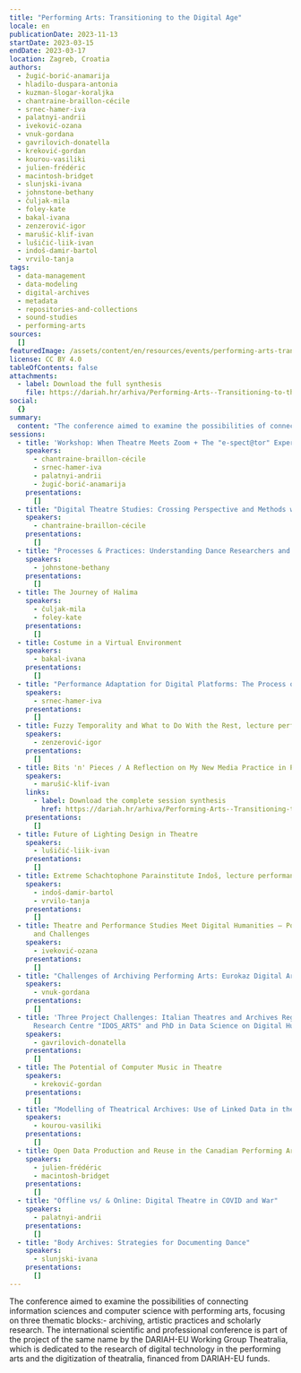 ```yaml
---
title: "Performing Arts: Transitioning to the Digital Age"
locale: en
publicationDate: 2023-11-13
startDate: 2023-03-15
endDate: 2023-03-17
location: Zagreb, Croatia
authors:
  - žugić-borić-anamarija
  - hladilo-duspara-antonia
  - kuzman-šlogar-koraljka
  - chantraine-braillon-cécile
  - srnec-hamer-iva
  - palatnyi-andrii
  - iveković-ozana
  - vnuk-gordana
  - gavrilovich-donatella
  - kreković-gordan
  - kourou-vasiliki
  - julien-frédéric
  - macintosh-bridget
  - slunjski-ivana
  - johnstone-bethany
  - čuljak-mila
  - foley-kate
  - bakal-ivana
  - zenzerović-igor
  - marušić-klif-ivan
  - lušičić-liik-ivan
  - indoš-damir-bartol
  - vrvilo-tanja
tags:
  - data-management
  - data-modeling
  - digital-archives
  - metadata
  - repositories-and-collections
  - sound-studies
  - performing-arts
sources:
  []
featuredImage: /assets/content/en/resources/events/performing-arts-transitioning-to-the-digital-age/image.png
license: CC BY 4.0
tableOfContents: false
attachments:
  - label: Download the full synthesis
    file: https://dariah.hr/arhiva/Performing-Arts--Transitioning-to-the-Digital-Age--Book-of-Abstracts.pdf
social:
  {}
summary:
  content: "The conference aimed to examine the possibilities of connecting information sciences and computer science with performing arts, focusing on three thematic blocks: archiving, artistic practices and scholarly research. The international scientific and professional conference is part of the project of the same name by the DARIAH-EU Working Group Theatralia, which is dedicated to the research of digital technology in the performing arts and the digitization of theatralia, financed from DARIAH-EU funds."
sessions:
  - title: 'Workshop: When Theatre Meets Zoom + The "e-spect@tor" Experience'
    speakers:
      - chantraine-braillon-cécile
      - srnec-hamer-iva
      - palatnyi-andrii
      - žugić-borić-anamarija
    presentations:
      []
  - title: "Digital Theatre Studies: Crossing Perspective and Methods with Cognitive Science"
    speakers:
      - chantraine-braillon-cécile
    presentations:
      []
  - title: "Processes & Practices: Understanding Dance Researchers and Dance Archivists to Develop Future Online Dance Archive Resources"
    speakers:
      - johnstone-bethany
    presentations:
      []
  - title: The Journey of Halima
    speakers:
      - čuljak-mila
      - foley-kate
    presentations:
      []
  - title: Costume in a Virtual Environment
    speakers:
      - bakal-ivana
    presentations:
      []
  - title: "Performance Adaptation for Digital Platforms: The Process of Adaptation and Learning"
    speakers:
      - srnec-hamer-iva
    presentations:
      []
  - title: Fuzzy Temporality and What to Do With the Rest, lecture performance
    speakers:
      - zenzerović-igor
    presentations:
      []
  - title: Bits 'n' Pieces / A Reflection on My New Media Practice in Performing Arts
    speakers:
      - marušić-klif-ivan
    links:
      - label: Download the complete session synthesis
        href: https://dariah.hr/arhiva/Performing-Arts--Transitioning-to-the-Digital-Age--Book-of-Abstracts.pdf
    presentations:
      []
  - title: Future of Lighting Design in Theatre
    speakers:
      - lušičić-liik-ivan
    presentations:
      []
  - title: Extreme Schachtophone Parainstitute Indoš, lecture performance
    speakers:
      - indoš-damir-bartol
      - vrvilo-tanja
    presentations:
      []
  - title: Theatre and Performance Studies Meet Digital Humanities – Possibilities
      and Challenges
    speakers:
      - iveković-ozana
    presentations:
      []
  - title: "Challenges of Archiving Performing Arts: Eurokaz Digital Archive"
    speakers:
      - vnuk-gordana
    presentations:
      []
  - title: 'Three Project Challenges: Italian Theatres and Archives Registry,
      Research Centre "IDOS_ARTS" and PhD in Data Science on Digital Humanities'
    speakers:
      - gavrilovich-donatella
    presentations:
      []
  - title: The Potential of Computer Music in Theatre
    speakers:
      - kreković-gordan
    presentations:
      []
  - title: "Modelling of Theatrical Archives: Use of Linked Data in the Machine-Readable Representation of Theatrical Information"
    speakers:
      - kourou-vasiliki
    presentations:
      []
  - title: Open Data Production and Reuse in the Canadian Performing Arts Ecosystem
    speakers:
      - julien-frédéric
      - macintosh-bridget
    presentations:
      []
  - title: "Offline vs/ & Online: Digital Theatre in COVID and War"
    speakers:
      - palatnyi-andrii
    presentations:
      []
  - title: "Body Archives: Strategies for Documenting Dance"
    speakers:
      - slunjski-ivana
    presentations:
      []
---
```

The conference aimed to examine the possibilities of connecting information sciences and computer science with performing arts, focusing on three thematic blocks:- archiving, artistic practices and scholarly research. The international scientific and professional conference is part of the project of the same name by the DARIAH-EU Working Group Theatralia, which is dedicated to the research of digital technology in the performing arts and the digitization of theatralia, financed from DARIAH-EU funds.

